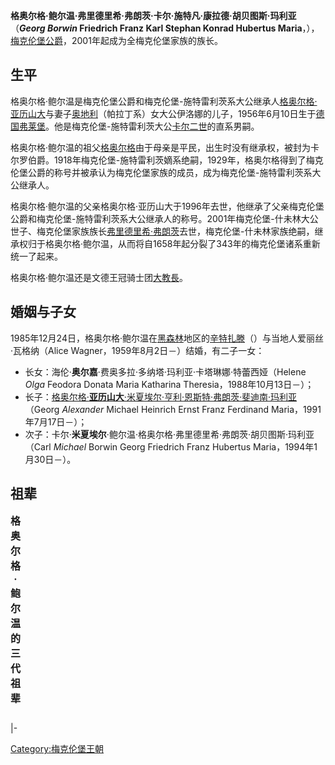 {{Infobox royalty
| name = 格奥尔格·鲍尔温
| full name = 格奥尔格·鲍尔温·弗里德里希·弗朗茨·卡尔·施特凡·康拉德·胡贝图斯·玛利亚
| title       = 梅克伦堡公爵
| image       = Borwin of Mecklenburg 2010 crop.jpg
| succession  = 梅克伦堡家族首領
| predecessor = [[格奥尔格·亚历山大_(梅克伦堡)|格奥尔格·亚历山大公爵]]
| reign       = 2001年至今
| reign-type  = 在位
| spouse      = 爱丽丝·瓦格纳
| issue       = 奥尔加女公爵<br>[[亚历山大_(梅克伦堡)|亚历山大公爵]]<br>米夏埃尔公爵
| house       = [[梅克倫堡王朝|梅克倫堡王朝]]
| father      = [[格奥尔格·亚历山大_(梅克伦堡)|格奥尔格·亚历山大公爵]]
| mother      = [[奥地利|奥地利]]（帕拉丁系）女大公伊洛娜
| birth_date  = {{Birth date and age|1956|6|10|df=y}}
| birth_place = [[德國|德國]][[弗赖堡|弗赖堡]]
}}
'''格奥尔格·鲍尔温·弗里德里希·弗朗茨·卡尔·施特凡·康拉德·胡贝图斯·玛利亚'''（'''''Georg Borwin'' Friedrich Franz Karl Stephan Konrad Hubertus Maria'''，{{bd|1956年|6月10日|catIdx=G}}），[[梅克伦堡统治者列表|梅克伦堡公爵]]，2001年起成为全梅克伦堡家族的族长。

==生平==
格奥尔格·鲍尔温是梅克伦堡公爵和梅克伦堡-施特雷利茨系大公继承人[[格奥尔格·亚历山大_(梅克伦堡)|格奥尔格·亚历山大]]与妻子[[奥地利|奥地利]]（帕拉丁系）女大公伊洛娜的儿子，1956年6月10日生于[[德国|德国]][[弗莱堡|弗莱堡]]。他是梅克伦堡-施特雷利茨大公[[卡尔二世_(梅克伦堡-施特雷利茨)|卡尔二世]]的直系男嗣。

格奥尔格·鲍尔温的祖父[[格奥尔格_(梅克伦堡)|格奥尔格]]由于母亲是平民，出生时没有继承权，被封为卡尔罗伯爵。1918年梅克伦堡-施特雷利茨嫡系绝嗣，1929年，格奥尔格得到了梅克伦堡公爵的称号并被承认为梅克伦堡家族的成员，成为梅克伦堡-施特雷利茨系大公继承人。

格奥尔格·鲍尔温的父亲格奥尔格·亚历山大于1996年去世，他继承了父亲梅克伦堡公爵和梅克伦堡-施特雷利茨系大公继承人的称号。2001年梅克伦堡-什未林大公世子、梅克伦堡家族族长[[弗里德里希·弗朗茨五世_(梅克伦堡-什未林)|弗里德里希·弗朗茨]]去世，梅克伦堡-什未林家族绝嗣，继承权归于格奥尔格·鲍尔温，从而将自1658年起分裂了343年的梅克伦堡诸系重新统一了起来。

格奥尔格·鲍尔温还是文德王冠骑士团[[大教長|大教長]]。

==婚姻与子女==
1985年12月24日，格奥尔格·鲍尔温在[[黑森林|黑森林]]地区的[[辛特扎滕|辛特扎滕]]（{{lang|de|Hinterzarten}}）与当地人爱丽丝·瓦格纳（Alice Wagner，1959年8月2日－）结婚，有二子一女：
* 长女：海伦·'''奥尔嘉'''·费奥多拉·多纳塔·玛利亚·卡塔琳娜·特蕾西娅（Helene ''Olga'' Feodora Donata Maria Katharina Theresia，1988年10月13日－）；
* 长子：[[亚历山大_(梅克伦堡)|格奥尔格·'''亚历山大'''·米夏埃尔·亨利·恩斯特·弗朗茨·斐迪南·玛利亚]]（Georg ''Alexander'' Michael Heinrich Ernst Franz Ferdinand Maria，1991年7月17日－）；
* 次子：卡尔·'''米夏埃尔'''·鲍尔温·格奥尔格·弗里德里希·弗朗茨·胡贝图斯·玛利亚（Carl ''Michael'' Borwin Georg Friedrich Franz Hubertus Maria，1994年1月30日－）。
==祖辈==
{| class="wikitable"
|+'''格奥尔格·鲍尔温的三代祖辈'''
|-
|-
| rowspan="8" align="center"| '''梅克伦堡的格奥尔格·鲍尔温公爵'''
| rowspan="4" align="center"| '''父亲：'''<br>梅克伦堡的[[格奥尔格·亚历山大_(梅克伦堡)|格奥尔格·亚历山大]]公爵
| rowspan="2" align="center"| '''祖父：'''<br>梅克伦堡的[[格奥尔格_(梅克伦堡)|格奥尔格]]公爵
| align="center"| '''祖父之父：'''<br>梅克伦堡-施特雷利茨的格奥尔格·亚历山大
|-
| align="center"| '''祖父之母：'''<br>纳塔莉娅·万莉雅尔斯卡娅
|-
| rowspan="2" align="center"| '''祖母：'''<br>伊琳娜·米哈伊洛芙娜·莱耶夫斯卡娅
| align="center"| '''祖母之父：'''<br>米哈伊尔·尼古拉耶维奇·莱耶夫斯基
|-
| align="center"| '''祖母之母：'''<br>玛利亚·格里高利耶芙娜·加加林娜
|-
| rowspan="4" align="center"| '''母亲：'''<br>奥地利（帕拉丁系）的伊洛娜女大公
| rowspan="2" align="center"| '''外祖父：'''<br>奥地利（帕拉丁系）的[[约瑟夫·弗朗茨大公_(奥匈帝国)|约瑟夫·弗朗茨大公]]
| align="center"| '''外祖父之父：'''<br>[[匈牙利总统|匈牙利国家元首]]、奥地利（帕拉丁系）的[[约瑟夫·奥古斯特大公_(奥匈帝国)|约瑟夫·奥古斯特大公]]
|-
| align="center"| '''外祖父之母：'''<br>[[巴伐利亚|巴伐利亚]]公主奥古斯苔·玛利亚
|-
| rowspan="2" align="center"| '''外祖母：'''<br>[[萨克森|萨克森]]公主安娜·莫妮卡
| align="center"| '''外祖母之父：'''<br>[[萨克森统治者列表|萨克森国王]][[弗里德里希·奥古斯特三世_(萨克森国王)|弗里德里希·奥古斯特三世]]
|-
| align="center"| '''外祖母之母：'''<br>[[奥地利|奥地利]]-[[托斯卡纳|托斯卡纳]]的路易丝女大公
|}
{{start box}}
{{s-hou|[[梅克伦堡统治者列表|梅克伦堡王朝]]|1956年|6月10日||}}
{{s-before|[[格奥尔格·亚历山大_(梅克伦堡)|格奥尔格·亚历山大]]}}
{{s-title|[[梅克伦堡统治者列表#梅克伦堡-施特雷利茨系|梅克伦堡公爵<br>梅克伦堡-施特雷利茨系大公继承人]]|1996年至今}}
{{s-after|在位|指定的继承人：[[亚历山大_(梅克伦堡)|亚历山大]]|rows=2}}
|-
{{s-before|[[弗里德里希·弗朗茨五世_(梅克伦堡-什未林)|梅克伦堡-什未林的弗里德里希·弗朗茨]]}}
{{s-title|[[梅克伦堡统治者列表#梅克伦堡王朝|梅克伦堡大公家族族长]]|2001年至今}}
{{s-before|伊索贝尔·布雷纳}}
{{s-title|[[英国王位继承|英国王位继承顺序]]|612顺位}}
{{s-after|[[亚历山大_(梅克伦堡)|梅克伦堡的亚历山大公爵]]}}
{{end box}}

[[Category:梅克伦堡王朝|Category:梅克伦堡王朝]]